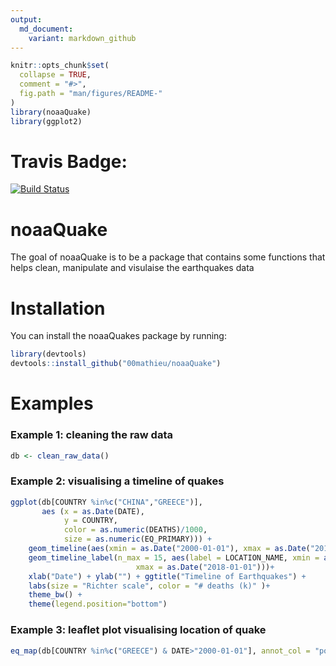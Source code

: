 ```yaml
---
output:
  md_document:
    variant: markdown_github
---
```


<!-- README.md is generated from README.Rmd. Please edit that file -->

```r
knitr::opts_chunk$set(
  collapse = TRUE,
  comment = "#>",
  fig.path = "man/figures/README-"
)
library(noaaQuake)
library(ggplot2)
```

# Travis Badge:

[![Build Status](https://travis-ci.org/00mathieu/noaaQuake.svg?branch=master)](https://travis-ci.org/00mathieu/noaaQuake)

# noaaQuake

The goal of noaaQuake is to be a package that contains some functions that helps clean, manipulate and visulaise the earthquakes data

# Installation

You can install the noaaQuakes package by running:

```r
library(devtools)
devtools::install_github("00mathieu/noaaQuake")
```


# Examples

### Example 1: cleaning the raw data

```r
db <- clean_raw_data()

```

### Example 2: visualising a timeline of quakes

```r
ggplot(db[COUNTRY %in%c("CHINA","GREECE")],
       aes (x = as.Date(DATE), 
            y = COUNTRY, 
            color = as.numeric(DEATHS)/1000, 
            size = as.numeric(EQ_PRIMARY))) +
    geom_timeline(aes(xmin = as.Date("2000-01-01"), xmax = as.Date("2018-01-01"))) +
    geom_timeline_label(n_max = 15, aes(label = LOCATION_NAME, xmin = as.Date("2000-01-01"),
                            xmax = as.Date("2018-01-01")))+
    xlab("Date") + ylab("") + ggtitle("Timeline of Earthquakes") +
    labs(size = "Richter scale", color = "# deaths (k)" )+
    theme_bw() +
    theme(legend.position="bottom")
```

### Example 3: leaflet plot visualising location of quake

```r

eq_map(db[COUNTRY %in%c("GREECE") & DATE>"2000-01-01"], annot_col = "popup_text")
```
